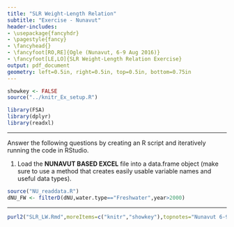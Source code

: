 ```yaml
---
title: "SLR Weight-Length Relation"
subtitle: "Exercise - Nunavut"
header-includes:
- \usepackage{fancyhdr}
- \pagestyle{fancy}
- \fancyhead{}
- \fancyfoot[RO,RE]{Ogle (Nunavut, 6-9 Aug 2016)}
- \fancyfoot[LE,LO]{SLR Weight-Length Relation Exercise}
output: pdf_document
geometry: left=0.5in, right=0.5in, top=0.5in, bottom=0.75in
---
```


```r
showkey <- FALSE
source("../knitr_Ex_setup.R")
```
```r
library(FSA)
library(dplyr)
library(readxl)
```

----

Answer the following questions by creating an R script and iteratively running the code in RStudio.

1. Load the **NUNAVUT BASED EXCEL** file into a data.frame object (make sure to use a method that creates easily usable variable names and useful data types).
```r
source("NU_readdata.R")
dNU_FW <- filterD(dNU,water.type=="Freshwater",year>2000)
```

----

```r
purl2("SLR_LW.Rmd",moreItems=c("knitr","showkey"),topnotes="Nunavut 6-9-Aug-16")
```
